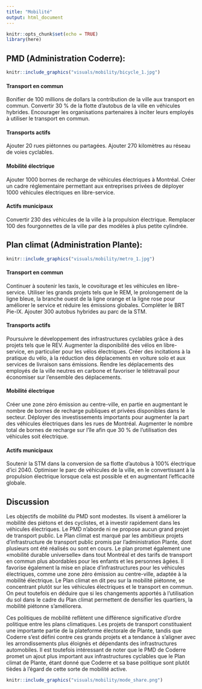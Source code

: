 ```yaml
---
title: "Mobilité"
output: html_document
---
```


```r
knitr::opts_chunk$set(echo = TRUE)
library(here)
```


## PMD (Administration Coderre): 

```r

knitr::include_graphics("visuals/mobility/bicycle_1.jpg")

```

#### Transport en commun

Bonifier de 100 millions de dollars la contribution de la ville aux transport en commun. Convertir 30 % de la flotte d'autobus de la ville en véhicules hybrides. Encourager les organisations partenaires à inciter leurs employés à utiliser le transport en commun.

#### Transports actifs

Ajouter 20 rues piétonnes ou partagées. Ajouter 270 kilomètres au réseau de voies cyclables.

#### Mobilité électrique

Ajouter 1000 bornes de recharge de véhicules électriques à Montréal. Créer un cadre réglementaire permettant aux entreprises privées de déployer 1000 véhicules électriques en libre-service.

#### Actifs municipaux

Convertir 230 des véhicules de la ville à la propulsion électrique. Remplacer 100 des fourgonnettes de la ville par des modèles à plus petite cylindrée.
 

## Plan climat (Administration Plante): 

```r

knitr::include_graphics("visuals/mobility/metro_1.jpg")

```

#### Transport en commun

Continuer à soutenir les taxis, le covoiturage et les véhicules en libre-service. Utiliser les grands projets tels que le REM, le prolongement de la ligne bleue, la branche ouest de la ligne orange et la ligne rose pour améliorer le service et réduire les émissions globales. Compléter le BRT Pie-IX. Ajouter 300 autobus hybrides au parc de la STM.

#### Transports actifs

Poursuivre le développement des infrastructures cyclables grâce à des projets tels que le REV. Augmenter la disponibilité des vélos en libre-service, en particulier pour les vélos électriques. Créer des incitations à la pratique du vélo, à la réduction des déplacements en voiture solo et aux services de livraison sans émissions. Rendre les déplacements des employés de la ville neutres en carbone et favoriser le télétravail pour économiser sur l'ensemble des déplacements.

#### Mobilité électrique

Créer une zone zéro émission au centre-ville, en partie en augmentant le nombre de bornes de recharge publiques et privées disponibles dans le secteur. Déployer des investissements importants pour augmenter la part des véhicules électriques dans les rues de Montréal. Augmenter le nombre total de bornes de recharge sur l'île afin que 30 % de l'utilisation des véhicules soit électrique.

#### Actifs municipaux

Soutenir la STM dans la conversion de sa flotte d'autobus à 100% électrique d'ici 2040. Optimiser le parc de véhicules de la ville, en le convertissant à la propulsion électrique lorsque cela est possible et en augmentant l'efficacité globale.


## Discussion

Les objectifs de mobilité du PMD sont modestes. Ils visent à améliorer la mobilité des piétons et des cyclistes, et à investir rapidement dans les véhicules électriques. Le PMD n'aborde ni ne propose aucun grand projet de transport public. Le Plan climat est marqué par les ambitieux projets d'infrastructure de transport public promis par l'administration Plante, dont plusieurs ont été réalisés ou sont en cours. Le plan promet également une «mobilité durable universelle» dans tout Montréal et des tarifs de transport en commun plus abordables pour les enfants et les personnes âgées. Il favorise également la mise en place d'infrastructures pour les véhicules électriques, comme une zone zéro émission au centre-ville, adaptée à la mobilité électrique. Le Plan climat en dit peu sur la mobilité piétonne, se concentrant plutôt sur les véhicules électriques et le transport en commun. On peut toutefois en déduire que si les changements apportés à l'utilisation du sol dans le cadre du Plan climat permettent de densifier les quartiers, la mobilité piétonne s'améliorera.

Ces politiques de mobilité reflètent une différence significative d'ordre politique entre les plans climatiques. Les projets de transport constituaient une importante partie de la plateforme électorale de Plante, tandis que Coderre s'est défini contre ces grands projets et a tendance à s'aligner avec les arrondissements plus éloignés et dépendants des infrastructures automobiles. Il est toutefois intéressant de noter que le PMD de Coderre promet un ajout plus important aux infrastructures cyclables que le Plan climat de Plante, étant donné que Coderre et sa base politique sont plutôt tièdes à l'égard de cette sorte de mobilité active.

```r

knitr::include_graphics("visuals/mobility/mode_share.png")

```
